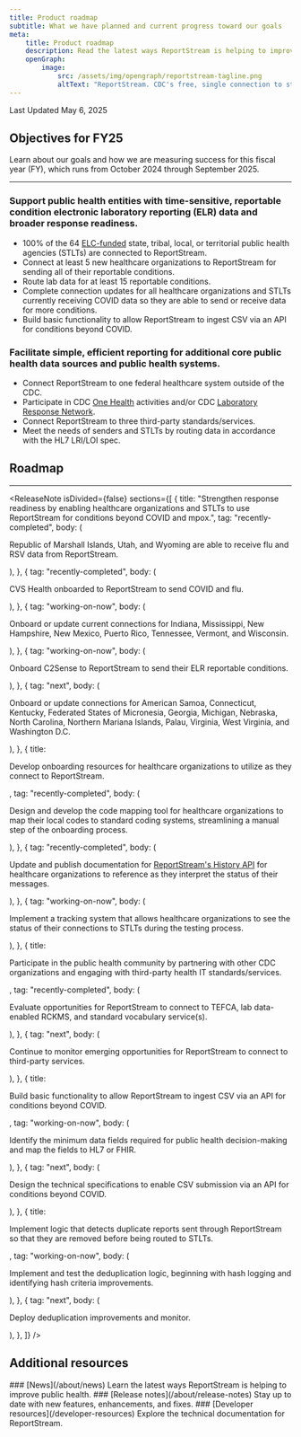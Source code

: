 ```yaml
---
title: Product roadmap
subtitle: What we have planned and current progress toward our goals
meta:
    title: Product roadmap
    description: Read the latest ways ReportStream is helping to improve public health.
    openGraph:
        image:
            src: /assets/img/opengraph/reportstream-tagline.png
            altText: "ReportStream. CDC's free, single connection to streamline your data transfer and improve public health. The words are surrounded by illustration of lines and boxes connected by colorful dots."
---
```



<LayoutSidenav>
<Sidenav />
</LayoutSidenav>

<p className="usa-timestamp">Last Updated May 6, 2025</p>

## Objectives for FY25
Learn about our goals and how we are measuring success for this fiscal year (FY), which runs from October 2024 through September 2025.

<hr className="rs-hr--base-lighter-alternate" />

### Support public health entities with time-sensitive, reportable condition electronic laboratory reporting (ELR) data and broader response readiness.
* 100% of the 64 <A href="https://www.cdc.gov/epidemiology-laboratory-capacity/php/about/" target="_blank">ELC-funded</A> state, tribal, local, or territorial public health agencies (STLTs) are connected to ReportStream.
* Connect at least 5 new healthcare organizations to ReportStream for sending all of their reportable conditions. 
* Route lab data for at least 15 reportable conditions. 
* Complete connection updates for all healthcare organizations and STLTs currently receiving COVID data so they are able to send or receive data for more conditions.  
* Build basic functionality to allow ReportStream to ingest CSV via an API for conditions beyond COVID. 

### Facilitate simple, efficient reporting for additional core public health data sources and public health systems.
* Connect ReportStream to one federal healthcare system outside of the CDC. 
* Participate in CDC <A href="https://www.cdc.gov/one-health/index.html">One Health</A> activities and/or CDC <A href="https://emergency.cdc.gov/lrn/">Laboratory Response Network</A>. 
* Connect ReportStream to three third-party standards/services. 
* Meet the needs of senders and STLTs by routing data in accordance with the HL7 LRI/LOI spec. 

## Roadmap
<hr className="rs-hr--base-lighter-alternate" />

<ReleaseNote
    isDivided={false}
    sections={[
        {
            title: "Strengthen response readiness by enabling healthcare organizations and STLTs to use ReportStream for conditions beyond COVID and mpox.",
            tag: "recently-completed",
            body: (
                <p>
                    Republic of Marshall Islands, Utah, and Wyoming are able to receive flu and RSV data from ReportStream.
                </p>
            ),
        },
        {
            tag: "recently-completed",
            body: (
                <p>
                    CVS Health onboarded to ReportStream to send COVID and flu.
                </p>
            ),
        },
        {
            tag: "working-on-now",
            body: (
                <p>
                    Onboard or update current connections for Indiana, Mississippi, New Hampshire, New Mexico, Puerto Rico, Tennessee, Vermont, and Wisconsin.
                </p>
            ),
        },
        {
            tag: "working-on-now",
            body: (
                <p>
                    Onboard C2Sense to ReportStream to send their ELR reportable conditions.
                </p>
            ),
        },
        {
            tag: "next",
            body: (
                <p>Onboard or update connections for American Samoa, Connecticut, Kentucky, Federated States of Micronesia, Georgia, Michigan, Nebraska, North Carolina, Northern Mariana Islands, Palau, Virginia, West Virginia, and Washington D.C.</p>
            ),
        },
        {
            title:<p>Develop onboarding resources for healthcare organizations to utilize as they connect to ReportStream.</p>,
            tag: "recently-completed",
            body: (
                <p>
                    Design and develop the code mapping tool for healthcare organizations to map their local codes to standard coding systems, streamlining a manual step of the onboarding process.
                </p>
            ),
        },
        {
            tag: "recently-completed",
            body: (
                <p>
                    Update and publish documentation for <A href="https://github.com/CDCgov/prime-reportstream/blob/main/prime-router/docs/universal-pipeline/submission-history.md">ReportStream's History API</A> for healthcare organizations to reference as they interpret the status of their messages.
                </p>
            ),
        },
        {
            tag: "working-on-now",
            body: (
                <p>Implement a tracking system that allows healthcare organizations to see the status of their connections to STLTs during the testing process.</p>
            ),
        },
        {
            title:<p>Participate in the public health community by partnering with other CDC organizations and engaging with third-party health IT standards/services.</p>,
            tag: "recently-completed",
            body: (
                <p>Evaluate opportunities for ReportStream to connect to TEFCA, lab data-enabled RCKMS, and standard vocabulary service(s).</p>
            ),
        },
        {
            tag: "next",
            body: (
                <p>Continue to monitor emerging opportunities for ReportStream to connect to third-party services.</p>
            ),
        },
        {
            title:<p>Build basic functionality to allow ReportStream to ingest CSV via an API for conditions beyond COVID.</p>,
            tag: "working-on-now",
            body: (
                <p>Identify the minimum data fields required for public health decision-making and map the fields to HL7 or FHIR.</p>
            ),
        },
        {
            tag: "next",
            body: (
                <p>Design the technical specifications to enable CSV submission via an API for conditions beyond COVID.</p>
            ),
        },
        {
            title:<p>Implement logic that detects duplicate reports sent through ReportStream so that they are removed before being routed to STLTs.</p>,
            tag: "working-on-now",
            body: (
                <p>Implement and test the deduplication logic, beginning with hash logging and identifying hash criteria improvements.</p>
            ),
        },
        {
            tag: "next",
            body: (
                <p>Deploy deduplication improvements and monitor.</p>
            ),
        },
    ]}
/>

## Additional resources

<CardGroup>
<Card gridLayout={{tablet: {col: 4}}}>

<CardHeader>
### [News](/about/news)
</CardHeader>
<CardBody>
Learn the latest ways ReportStream is helping to improve public health.
</CardBody>
</Card>
<Card gridLayout={{tablet: {col: 4}}}>
<CardHeader>
### [Release notes](/about/release-notes)
</CardHeader>
<CardBody>
Stay up to date with new features, enhancements, and fixes.
</CardBody>
</Card>
<Card gridLayout={{tablet: {col: 4}}}>
<CardHeader>
### [Developer resources](/developer-resources)
</CardHeader>
<CardBody>
Explore the technical documentation for ReportStream.
</CardBody>
</Card>
</CardGroup>
